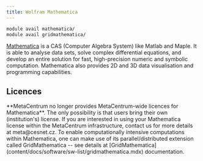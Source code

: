 ```yaml
---
title: Wolfram Mathematica
---
```

```bash
module avail mathematica/
module avail gridmathematica/
```

[Mathematica](https://www.wolfram.com/mathematica/) is a CAS (Computer Algebra System) like Matlab and Maple. It is able to analyse data sets, solve complex differential equations, and develop an entire solution for fast, high-precision numeric and symbolic computation. Mathematica also provides 2D and 3D data visualisation and programming capabilities.

## Licences

<Callout  type="warn" title="Warning">
**MetaCentrum no longer provides MetaCentrum-wide licences for Mathematica**. The only possibility is that users bring their own (institution's) license. If you are interested in using your Mathematica license within the MetaCentrum infrastructure, contact us for more details at meta@cesnet.cz.
</Callout>

<Callout  type="info" title="Tip" icon="💡">
To enable computationally intensive computations within Mathematica, one can make use of its parallel/distributed extension called GridMathematica -- see details at [GridMathematica](content/docs/software/sw-list/gridmathematica.mdx) documentation.
</Callout>
